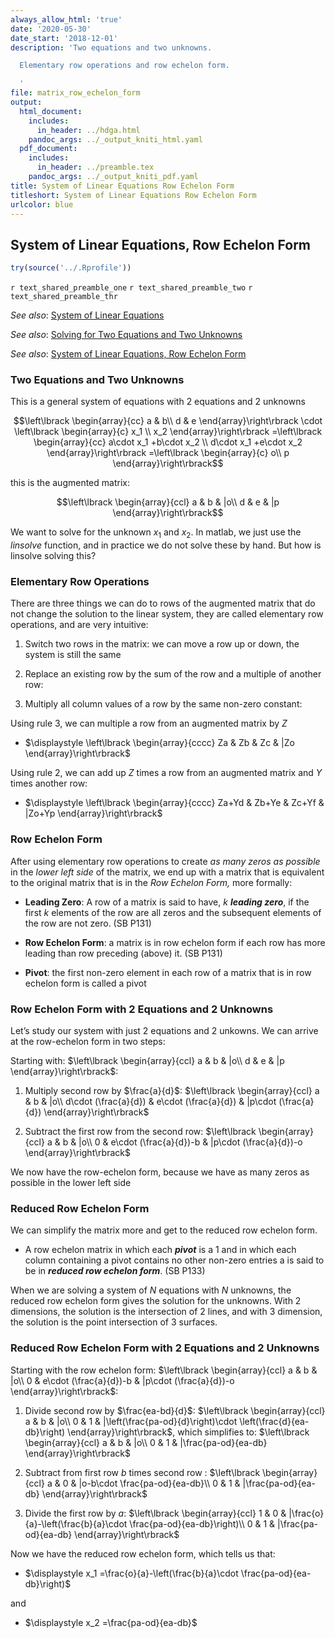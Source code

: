 ```yaml
---
always_allow_html: 'true'
date: '2020-05-30'
date_start: '2018-12-01'
description: 'Two equations and two unknowns.

  Elementary row operations and row echelon form.

  '
file: matrix_row_echelon_form
output:
  html_document:
    includes:
      in_header: ../hdga.html
    pandoc_args: ../_output_kniti_html.yaml
  pdf_document:
    includes:
      in_header: ../preamble.tex
    pandoc_args: ../_output_kniti_pdf.yaml
title: System of Linear Equations Row Echelon Form
titleshort: System of Linear Equations Row Echelon Form
urlcolor: blue
---
```


## System of Linear Equations, Row Echelon Form

```r
try(source('../.Rprofile'))
```

`r text_shared_preamble_one`
`r text_shared_preamble_two`
`r text_shared_preamble_thr`

*See also*: [System of Linear
Equations](https://fanwangecon.github.io/Math4Econ/matrix_system_of_equations/matrix_linear_equations.html)

*See also*: [Solving for Two Equations and Two
Unknowns](https://fanwangecon.github.io/Math4Econ/matrix_system_of_equations/matrix_linear_system_2.html)

*See also*: [System of Linear Equations, Row Echelon
Form](https://fanwangecon.github.io/Math4Econ/matrix_system_of_equations/matrix_row_echelon_form.html)

### Two Equations and Two Unknowns

This is a general system of equations with 2 equations and 2 unknowns

$$\left\lbrack \begin{array}{cc}
a & b\\
d & e
\end{array}\right\rbrack \cdot \left\lbrack \begin{array}{c}
x_1 \\
x_2 
\end{array}\right\rbrack =\left\lbrack \begin{array}{cc}
a\cdot x_1 +b\cdot x_2 \\
d\cdot x_1 +e\cdot x_2 
\end{array}\right\rbrack =\left\lbrack \begin{array}{c}
o\\
p
\end{array}\right\rbrack$$

this is the augmented matrix:

$$\left\lbrack \begin{array}{ccl}
a & b & |o\\
d & e & |p
\end{array}\right\rbrack$$

We want to solve for the unknown $x_1$ and $x_2$. In matlab, we just use
the *linsolve* function, and in practice we do not solve these by hand.
But how is linsolve solving this?

### Elementary Row Operations

There are three things we can do to rows of the augmented matrix that do
not change the solution to the linear system, they are called elementary
row operations, and are very intuitive:

1.  Switch two rows in the matrix: we can move a row up or down, the
    system is still the same

2.  Replace an existing row by the sum of the row and a multiple of
    another row:

3.  Multiply all column values of a row by the same non-zero constant:

Using rule 3, we can multiple a row from an augmented matrix by $Z$

-   $\displaystyle \left\lbrack \begin{array}{cccc}
    Za & Zb & Zc & |Zo
    \end{array}\right\rbrack$

Using rule 2, we can add up $Z$ times a row from an augmented matrix and
$Y$ times another row:

-   $\displaystyle \left\lbrack \begin{array}{cccc}
    Za+Yd & Zb+Ye & Zc+Yf & |Zo+Yp
    \end{array}\right\rbrack$

### Row Echelon Form 

After using elementary row operations to create *as many zeros as
possible* in the *lower left side* of the matrix, we end up with a
matrix that is equivalent to the original matrix that is in the *Row
Echelon Form,* more formally:

-   **Leading Zero**: A row of a matrix is said to have, $k$ ***leading
    zero***, if the first $k$ elements of the row are all zeros and the
    subsequent elements of the row are not zero. (SB P131)

-   **Row Echelon Form**: a matrix is in row echelon form if each row
    has more leading than row preceding (above) it. (SB P131)

-   **Pivot**: the first non-zero element in each row of a matrix that
    is in row echelon form is called a pivot

### Row Echelon Form with 2 Equations and 2 Unknowns

Let's study our system with just 2 equations and 2 unkowns. We can
arrive at the row-echelon form in two steps:

Starting with: $\left\lbrack \begin{array}{ccl}
a & b & |o\\
d & e & |p
\end{array}\right\rbrack$:

1.  Multiply second row by $\frac{a}{d}$:
    $\left\lbrack \begin{array}{ccl}
    a & b & |o\\
    d\cdot (\frac{a}{d}) & e\cdot (\frac{a}{d}) & |p\cdot (\frac{a}{d})
    \end{array}\right\rbrack$

2.  Subtract the first row from the second row:
    $\left\lbrack \begin{array}{ccl}
    a & b & |o\\
    0 & e\cdot (\frac{a}{d})-b & |p\cdot (\frac{a}{d})-o
    \end{array}\right\rbrack$

We now have the row-echelon form, because we have as many zeros as
possible in the lower left side

### Reduced Row Echelon Form 

We can simplify the matrix more and get to the reduced row echelon form.

-   A row echelon matrix in which each ***pivot*** is a $1$ and in which
    each column containing a pivot contains no other non-zero entries a
    is said to be in ***reduced row echelon form***. (SB P133)

When we are solving a system of $N$ equations with $N$ unknowns, the
reduced row echelon form gives the solution for the unknowns. With 2
dimensions, the solution is the intersection of 2 lines, and with 3
dimension, the solution is the point intersection of 3 surfaces.

### Reduced Row Echelon Form with 2 Equations and 2 Unknowns

Starting with the row echelon form: $\left\lbrack \begin{array}{ccl}
a & b & |o\\
0 & e\cdot (\frac{a}{d})-b & |p\cdot (\frac{a}{d})-o
\end{array}\right\rbrack$:

1.  Divide second row by $\frac{ea-bd}{d}$:
    $\left\lbrack \begin{array}{ccl}
    a & b & |o\\
    0 & 1 & |\left(\frac{pa-od}{d}\right)\cdot \left(\frac{d}{ea-db}\right)
    \end{array}\right\rbrack$, which simplifies to:
    $\left\lbrack \begin{array}{ccl}
    a & b & |o\\
    0 & 1 & |\frac{pa-od}{ea-db}
    \end{array}\right\rbrack$

2.  Subtract from first row $b$ times second row :
    $\left\lbrack \begin{array}{ccl}
    a & 0 & |o-b\cdot \frac{pa-od}{ea-db}\\
    0 & 1 & |\frac{pa-od}{ea-db}
    \end{array}\right\rbrack$

3.  Divide the first row by $a$: $\left\lbrack \begin{array}{ccl}
    1 & 0 & |\frac{o}{a}-\left(\frac{b}{a}\cdot \frac{pa-od}{ea-db}\right)\\
    0 & 1 & |\frac{pa-od}{ea-db}
    \end{array}\right\rbrack$

Now we have the reduced row echelon form, which tells us that:

-   $\displaystyle x_1 =\frac{o}{a}-\left(\frac{b}{a}\cdot \frac{pa-od}{ea-db}\right)$

and

-   $\displaystyle x_2 =\frac{pa-od}{ea-db}$
